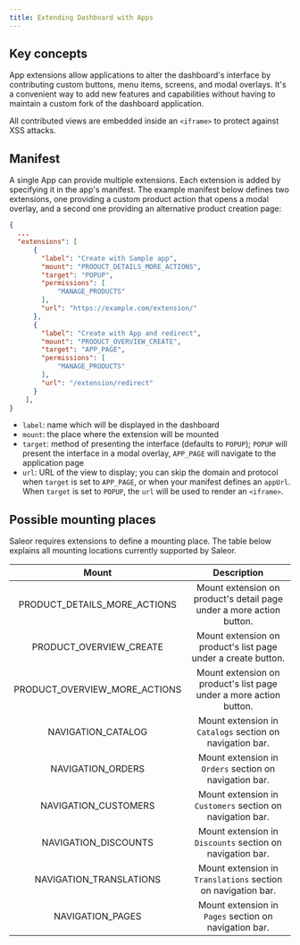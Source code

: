 ```yaml
---
title: Extending Dashboard with Apps
---
```


## Key concepts

App extensions allow applications to alter the dashboard's interface by contributing custom buttons, menu items, screens, and modal overlays. It's a convenient way to add new features and capabilities without having to maintain a custom fork of the dashboard application.

All contributed views are embedded inside an `<iframe>` to protect against XSS attacks.

## Manifest

A single App can provide multiple extensions. Each extension is added by specifying it in the app's manifest.
The example manifest below defines two extensions, one providing a custom product action that opens a modal overlay, and a second one providing an alternative product creation page:

```json
{
  ...
  "extensions": [
      {
        "label": "Create with Sample app",
        "mount": "PRODUCT_DETAILS_MORE_ACTIONS",
        "target": "POPUP",
        "permissions": [
            "MANAGE_PRODUCTS"
        ],
        "url": "https://example.com/extension/"
      },
      {
        "label": "Create with App and redirect",
        "mount": "PRODUCT_OVERVIEW_CREATE",
        "target": "APP_PAGE",
        "permissions": [
            "MANAGE_PRODUCTS"
        ],
        "url": "/extension/redirect"
      }
    ],
}
```

- `label`: name which will be displayed in the dashboard
- `mount`: the place where the extension will be mounted
- `target`: method of presenting the interface (defaults to `POPUP`);
  `POPUP` will present the interface in a modal overlay, `APP_PAGE` will navigate to the application page
- `url`: URL of the view to display; you can skip the domain and protocol when `target` is set to `APP_PAGE`, or when your manifest defines an `appUrl`.
  When `target` is set to `POPUP`, the `url` will be used to render an `<iframe>`.

## Possible mounting places

Saleor requires extensions to define a mounting place. The table below explains all mounting locations currently supported by Saleor.

|             Mount             |                             Description                              |
| :---------------------------: | :------------------------------------------------------------------: |
| PRODUCT_DETAILS_MORE_ACTIONS  | Mount extension on product's detail page under a more action button. |
|    PRODUCT_OVERVIEW_CREATE    |    Mount extension on product's list page under a create button.     |
| PRODUCT_OVERVIEW_MORE_ACTIONS |  Mount extension on product's list page under a more action button.  |
|      NAVIGATION_CATALOG       |       Mount extension in `Catalogs` section on navigation bar.       |
|       NAVIGATION_ORDERS       |        Mount extension in `Orders` section on navigation bar.        |
|     NAVIGATION_CUSTOMERS      |      Mount extension in `Customers` section on navigation bar.       |
|     NAVIGATION_DISCOUNTS      |      Mount extension in `Discounts` section on navigation bar.       |
|    NAVIGATION_TRANSLATIONS    |     Mount extension in `Translations` section on navigation bar.     |
|       NAVIGATION_PAGES        |        Mount extension in `Pages` section on navigation bar.         |
